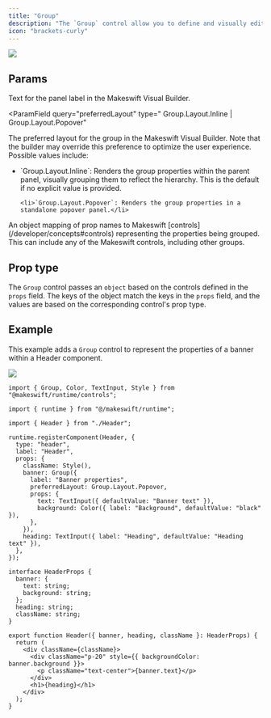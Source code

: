 ```yaml
---
title: "Group"
description: "The `Group` control allow you to define and visually edit a group of properties and replaces the deprecated [Shape](/developer/reference/controls/shape) control."
icon: "brackets-curly"
---
```


<Frame caption="A Group control for a banner within a Header component">
  <img src="/images/controls/group/header.jpeg" />
</Frame>

## Params

<ParamField query="label" type="string" default="Group">
  Text for the panel label in the Makeswift Visual Builder.
</ParamField>

<ParamField
  query="preferredLayout"
  type=" Group.Layout.Inline | Group.Layout.Popover"
>
<p>
  The preferred layout for the group in the Makeswift Visual Builder. Note that the builder may override this preference to optimize the user experience. Possible values include:
</p>
  <ul>
    <li>`Group.Layout.Inline`: Renders the group properties within the parent panel, visually grouping them to reflect the hierarchy. This is the default if no explicit value is provided.</li>

    <li>`Group.Layout.Popover`: Renders the group properties in a standalone popover panel.</li>

</ul>
</ParamField>

<ParamField query="props" type="Record<string, Control>" required>
  An object mapping of prop names to Makeswift
  [controls](/developer/concepts#controls) representing the properties being
  grouped. This can include any of the Makeswift controls, including other
  groups.
</ParamField>

## Prop type

The `Group` control passes an `object` based on the controls defined in the `props` field. The keys of the object match the keys in the `props` field, and the values are based on the corresponding control's prop type.

## Example

This example adds a `Group` control to represent the properties of a banner within a Header component.

<Frame caption="A Group control for a banner within a Header component">
  <img src="/images/controls/group/example.jpeg" />
</Frame>

<CodeGroup>

```tsx Header.makeswift.ts
import { Group, Color, TextInput, Style } from "@makeswift/runtime/controls";

import { runtime } from "@/makeswift/runtime";

import { Header } from "./Header";

runtime.registerComponent(Header, {
  type: "header",
  label: "Header",
  props: {
    className: Style(),
    banner: Group({
      label: "Banner properties",
      preferredLayout: Group.Layout.Popover,
      props: {
        text: TextInput({ defaultValue: "Banner text" }),
        background: Color({ label: "Background", defaultValue: "black" }),
      },
    }),
    heading: TextInput({ label: "Heading", defaultValue: "Heading text" }),
  },
});
```

```tsx Header.tsx
interface HeaderProps {
  banner: {
    text: string;
    background: string;
  };
  heading: string;
  className: string;
}

export function Header({ banner, heading, className }: HeaderProps) {
  return (
    <div className={className}>
      <div className="p-20" style={{ backgroundColor: banner.background }}>
        <p className="text-center">{banner.text}</p>
      </div>
      <h1>{heading}</h1>
    </div>
  );
}
```

</CodeGroup>


<NamingConventions />
